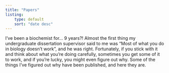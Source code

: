 ```yaml
---
title: "Papers"
listing:
    type: default
    sort: "date desc"
---
```

I've been a biochemist for... 9 years?! Almost the first thing my undergraduate dissertation supervisor said to me was "Most of what you do in biology doesn't work", and he was right. Fortunately, if you stick with it and think about what you're doing carefully, sometimes you get some of it to work, and if you're lucky, you might even figure out why. Some of the things I've figured out why have been published, and here they are.